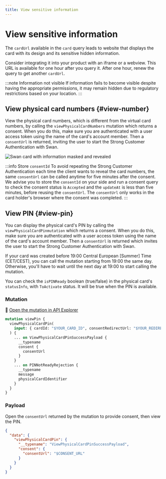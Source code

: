 ```yaml
---
title: View sensitive information
---
```


# View sensitive information

The `cardUrl` available in the `card` query leads to website that displays the card with its design and its sensitive hidden information.

Consider integrating it into your product with an iframe or a webview.
This URL is available for one hour after you query it.
After one hour, renew the query to get another `cardUrl`.

:::note Information not visible
If information fails to become visible despite having the appropriate permissions, it may remain hidden due to regulatory restrictions based on your location.
:::

## View physical card numbers {#view-number}

View the physical card numbers, which is different from the virtual card numbers, by calling the `viewPhysicalCardNumbers` mutation which returns a consent.
When you do this, make sure you are authenticated with a user access token using the name of the card's account member.
Then a `consentUrl` is returned, inviting the user to start the Strong Customer Authentication with Swan.


<AfterConsent />

![Swan card with information masked and revealed](../../../images/topics/cards/cards-view-info.png)

:::info Store `consentId`
To avoid repeating the Strong Customer Authentication each time the client wants to reveal the card numbers, the same `consentUrl` can be called anytime for five minutes after the consent.
We advise you to store the `consentId` on your side and run a consent query to check the consent status is `Accepted` and the `updateAt` is less than five minutes, before reusing the `consentUrl`.
The `consentUrl` only works in the card holder's browser where the consent was completed.
:::

## View PIN {#view-pin}

You can display the physical card's PIN by calling the `viewPhysicalCardPinmutation` which returns a consent.
When you do this, make sure you are authenticated with a user access token using the name of the card's account member.
Then a `consentUrl` is returned which invites the user to start the Strong Customer Authentication with Swan.

If your card was created before 19:00 Central European [Summer] Time (CET/CEST), you can call the mutation starting from 19:00 the same day.
Otherwise, you'll have to wait until the next day at 19:00 to start calling the mutation.

You can check the `isPINReady` boolean (true/false) in the physical card's `statusInfo`, with `ToActivate` status.
It will be true when the PIN is available.

### Mutation

🔎 [Open the mutation in API Explorer](https://explorer.swan.io?query=bXV0YXRpb24gVmlld1BpbiB7CiAgdmlld1BoeXNpY2FsQ2FyZFBpbigKICAgIGlucHV0OiB7IGNhcmRJZDogIiRZT1VSX0NBUkRfSUQiLCBjb25zZW50UmVkaXJlY3RVcmw6ICIkWU9VUl9SRURJUkVDVF9VUkwiIH0KICApIHsKICAgIC4uLiBvbiBWaWV3UGh5c2ljYWxDYXJkUGluU3VjY2Vzc1BheWxvYWQgewogICAgICBfX3R5cGVuYW1lCiAgICAgIGNvbnNlbnQgewogICAgICAgIGNvbnNlbnRVcmwKICAgICAgfQogICAgfQogICAgLi4uIG9uIFBJTk5vdFJlYWR5UmVqZWN0aW9uIHsKICAgICAgX190eXBlbmFtZQogICAgICBtZXNzYWdlCiAgICAgIHBoeXNpY2FsQ2FyZElkZW50aWZpZXIKICAgIH0KICB9Cn0K&tab=api)

```graphql {4-5} showLineNumbers
mutation viewPin {
  viewPhysicalCardPin(
    input: { cardId: "$YOUR_CARD_ID", consentRedirectUrl: "$YOUR_REDIRECT_URL" }
  ) {
    ... on ViewPhysicalCardPinSuccessPayload {
      __typename
      consent {
        consentUrl
      }
    }
    ... on PINNotReadyRejection {
      __typename
      message
      physicalCardIdentifier
    }
  }
}
```

### Payload

Open the `consentUrl` returned by the mutation to provide consent, then view the PIN.

```json {6} showLineNumbers
{
  "data": {
    "viewPhysicalCardPin": {
      "__typename": "ViewPhysicalCardPinSuccessPayload",
      "consent": {
        "consentUrl": "$CONSENT_URL"
      }
    }
  }
}
```
